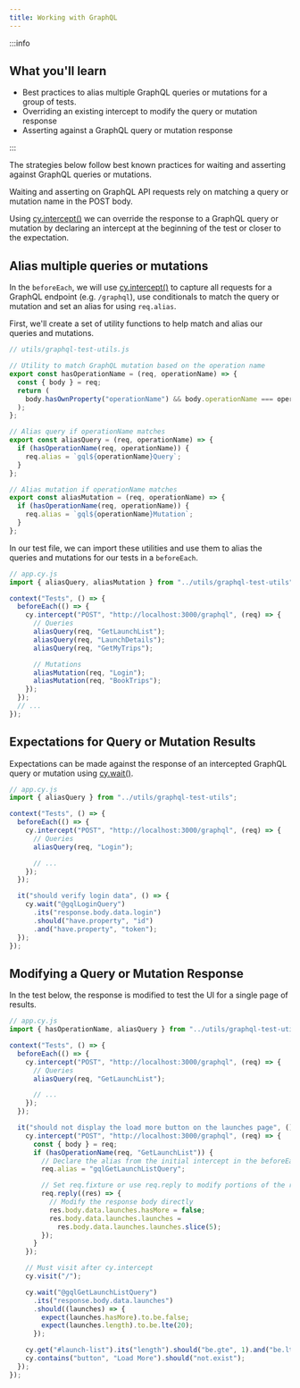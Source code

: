 ```yaml
---
title: Working with GraphQL
---
```


:::info

## <Icon name="graduation-cap" /> What you'll learn

- Best practices to alias multiple GraphQL queries or mutations for a group of
  tests.
- Overriding an existing intercept to modify the query or mutation response
- Asserting against a GraphQL query or mutation response

:::

The strategies below follow best known practices for waiting and asserting
against GraphQL queries or mutations.

Waiting and asserting on GraphQL API requests rely on matching a query or
mutation name in the POST body.

Using [cy.intercept()](/api/commands/intercept) we can override the response to
a GraphQL query or mutation by declaring an intercept at the beginning of the
test or closer to the expectation.

## Alias multiple queries or mutations

In the `beforeEach`, we will use [cy.intercept()](/api/commands/intercept) to
capture all requests for a GraphQL endpoint (e.g. `/graphql`), use conditionals
to match the query or mutation and set an alias for using `req.alias`.

First, we'll create a set of utility functions to help match and alias our
queries and mutations.

```js
// utils/graphql-test-utils.js

// Utility to match GraphQL mutation based on the operation name
export const hasOperationName = (req, operationName) => {
  const { body } = req;
  return (
    body.hasOwnProperty("operationName") && body.operationName === operationName
  );
};

// Alias query if operationName matches
export const aliasQuery = (req, operationName) => {
  if (hasOperationName(req, operationName)) {
    req.alias = `gql${operationName}Query`;
  }
};

// Alias mutation if operationName matches
export const aliasMutation = (req, operationName) => {
  if (hasOperationName(req, operationName)) {
    req.alias = `gql${operationName}Mutation`;
  }
};
```

In our test file, we can import these utilities and use them to alias the
queries and mutations for our tests in a `beforeEach`.

```js
// app.cy.js
import { aliasQuery, aliasMutation } from "../utils/graphql-test-utils";

context("Tests", () => {
  beforeEach(() => {
    cy.intercept("POST", "http://localhost:3000/graphql", (req) => {
      // Queries
      aliasQuery(req, "GetLaunchList");
      aliasQuery(req, "LaunchDetails");
      aliasQuery(req, "GetMyTrips");

      // Mutations
      aliasMutation(req, "Login");
      aliasMutation(req, "BookTrips");
    });
  });
  // ...
});
```

## Expectations for Query or Mutation Results

Expectations can be made against the response of an intercepted GraphQL query or
mutation using [cy.wait()](/api/commands/wait).

```js
// app.cy.js
import { aliasQuery } from "../utils/graphql-test-utils";

context("Tests", () => {
  beforeEach(() => {
    cy.intercept("POST", "http://localhost:3000/graphql", (req) => {
      // Queries
      aliasQuery(req, "Login");

      // ...
    });
  });

  it("should verify login data", () => {
    cy.wait("@gqlLoginQuery")
      .its("response.body.data.login")
      .should("have.property", "id")
      .and("have.property", "token");
  });
});
```

## Modifying a Query or Mutation Response

In the test below, the response is modified to test the UI for a single page of
results.

```js
// app.cy.js
import { hasOperationName, aliasQuery } from "../utils/graphql-test-utils";

context("Tests", () => {
  beforeEach(() => {
    cy.intercept("POST", "http://localhost:3000/graphql", (req) => {
      // Queries
      aliasQuery(req, "GetLaunchList");

      // ...
    });
  });

  it("should not display the load more button on the launches page", () => {
    cy.intercept("POST", "http://localhost:3000/graphql", (req) => {
      const { body } = req;
      if (hasOperationName(req, "GetLaunchList")) {
        // Declare the alias from the initial intercept in the beforeEach
        req.alias = "gqlGetLaunchListQuery";

        // Set req.fixture or use req.reply to modify portions of the response
        req.reply((res) => {
          // Modify the response body directly
          res.body.data.launches.hasMore = false;
          res.body.data.launches.launches =
            res.body.data.launches.launches.slice(5);
        });
      }
    });

    // Must visit after cy.intercept
    cy.visit("/");

    cy.wait("@gqlGetLaunchListQuery")
      .its("response.body.data.launches")
      .should((launches) => {
        expect(launches.hasMore).to.be.false;
        expect(launches.length).to.be.lte(20);
      });

    cy.get("#launch-list").its("length").should("be.gte", 1).and("be.lt", 20);
    cy.contains("button", "Load More").should("not.exist");
  });
});
```

